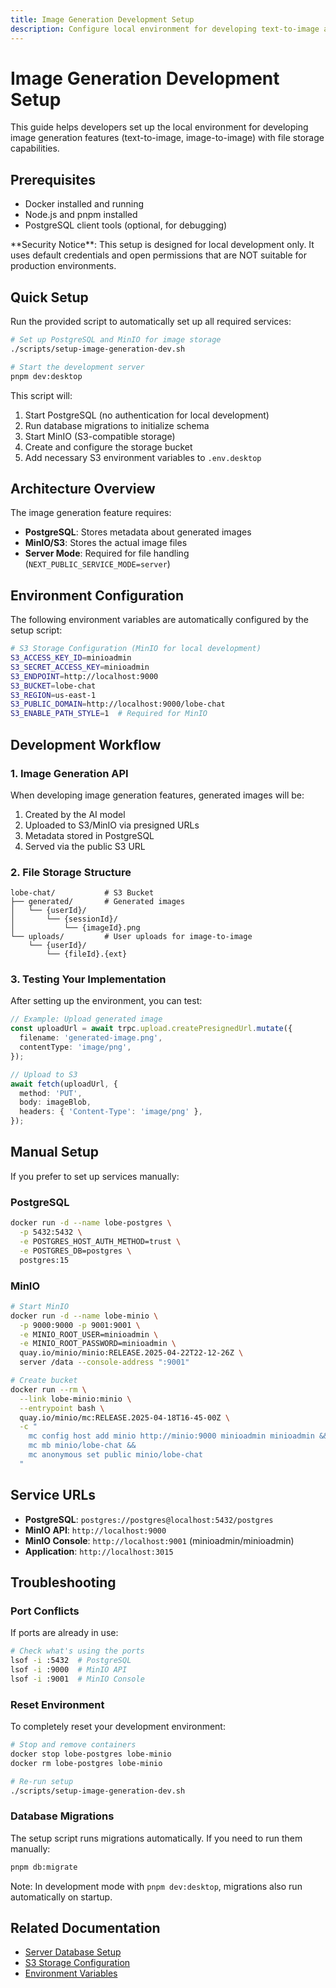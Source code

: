 ```yaml
---
title: Image Generation Development Setup
description: Configure local environment for developing text-to-image and image-to-image features
---
```


# Image Generation Development Setup

This guide helps developers set up the local environment for developing image generation features (text-to-image, image-to-image) with file storage capabilities.

## Prerequisites

- Docker installed and running
- Node.js and pnpm installed
- PostgreSQL client tools (optional, for debugging)

<Callout type="warning">
  **Security Notice**: This setup is designed for local development only. It uses default credentials and open permissions that are NOT suitable for production environments.
</Callout>

## Quick Setup

Run the provided script to automatically set up all required services:

```bash
# Set up PostgreSQL and MinIO for image storage
./scripts/setup-image-generation-dev.sh

# Start the development server
pnpm dev:desktop
```

This script will:

1. Start PostgreSQL (no authentication for local development)
2. Run database migrations to initialize schema
3. Start MinIO (S3-compatible storage)
4. Create and configure the storage bucket
5. Add necessary S3 environment variables to `.env.desktop`

## Architecture Overview

The image generation feature requires:

- **PostgreSQL**: Stores metadata about generated images
- **MinIO/S3**: Stores the actual image files
- **Server Mode**: Required for file handling (`NEXT_PUBLIC_SERVICE_MODE=server`)

## Environment Configuration

The following environment variables are automatically configured by the setup script:

```bash
# S3 Storage Configuration (MinIO for local development)
S3_ACCESS_KEY_ID=minioadmin
S3_SECRET_ACCESS_KEY=minioadmin
S3_ENDPOINT=http://localhost:9000
S3_BUCKET=lobe-chat
S3_REGION=us-east-1
S3_PUBLIC_DOMAIN=http://localhost:9000/lobe-chat
S3_ENABLE_PATH_STYLE=1  # Required for MinIO
```

## Development Workflow

### 1. Image Generation API

When developing image generation features, generated images will be:

1. Created by the AI model
2. Uploaded to S3/MinIO via presigned URLs
3. Metadata stored in PostgreSQL
4. Served via the public S3 URL

### 2. File Storage Structure

```
lobe-chat/           # S3 Bucket
├── generated/       # Generated images
│   └── {userId}/
│       └── {sessionId}/
│           └── {imageId}.png
└── uploads/         # User uploads for image-to-image
    └── {userId}/
        └── {fileId}.{ext}
```

### 3. Testing Your Implementation

After setting up the environment, you can test:

```typescript
// Example: Upload generated image
const uploadUrl = await trpc.upload.createPresignedUrl.mutate({
  filename: 'generated-image.png',
  contentType: 'image/png',
});

// Upload to S3
await fetch(uploadUrl, {
  method: 'PUT',
  body: imageBlob,
  headers: { 'Content-Type': 'image/png' },
});
```

## Manual Setup

If you prefer to set up services manually:

### PostgreSQL

```bash
docker run -d --name lobe-postgres \
  -p 5432:5432 \
  -e POSTGRES_HOST_AUTH_METHOD=trust \
  -e POSTGRES_DB=postgres \
  postgres:15
```

### MinIO

```bash
# Start MinIO
docker run -d --name lobe-minio \
  -p 9000:9000 -p 9001:9001 \
  -e MINIO_ROOT_USER=minioadmin \
  -e MINIO_ROOT_PASSWORD=minioadmin \
  quay.io/minio/minio:RELEASE.2025-04-22T22-12-26Z \
  server /data --console-address ":9001"

# Create bucket
docker run --rm \
  --link lobe-minio:minio \
  --entrypoint bash \
  quay.io/minio/mc:RELEASE.2025-04-18T16-45-00Z \
  -c "
    mc config host add minio http://minio:9000 minioadmin minioadmin &&
    mc mb minio/lobe-chat &&
    mc anonymous set public minio/lobe-chat
  "
```

## Service URLs

- **PostgreSQL**: `postgres://postgres@localhost:5432/postgres`
- **MinIO API**: `http://localhost:9000`
- **MinIO Console**: `http://localhost:9001` (minioadmin/minioadmin)
- **Application**: `http://localhost:3015`

## Troubleshooting

### Port Conflicts

If ports are already in use:

```bash
# Check what's using the ports
lsof -i :5432  # PostgreSQL
lsof -i :9000  # MinIO API
lsof -i :9001  # MinIO Console
```

### Reset Environment

To completely reset your development environment:

```bash
# Stop and remove containers
docker stop lobe-postgres lobe-minio
docker rm lobe-postgres lobe-minio

# Re-run setup
./scripts/setup-image-generation-dev.sh
```

### Database Migrations

The setup script runs migrations automatically. If you need to run them manually:

```bash
pnpm db:migrate
```

Note: In development mode with `pnpm dev:desktop`, migrations also run automatically on startup.

## Related Documentation

- [Server Database Setup](/docs/self-hosting/server-database)
- [S3 Storage Configuration](/docs/self-hosting/advanced/s3)
- [Environment Variables](/docs/self-hosting/environment-variables)
